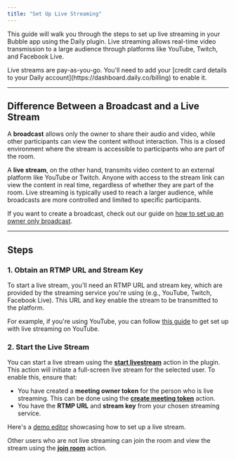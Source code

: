```yaml
---
title: "Set Up Live Streaming"
---
```



This guide will walk you through the steps to set up live streaming in your Bubble app using the Daily plugin. Live streaming allows real-time video transmission to a large audience through platforms like YouTube, Twitch, and Facebook Live.

<Note>
  Live streams are pay-as-you-go. You'll need to add your [credit card details
  to your Daily account](https://dashboard.daily.co/billing) to enable it.
</Note>

---

## Difference Between a Broadcast and a Live Stream

A **broadcast** allows only the owner to share their audio and video, while other participants can view the content without interaction. This is a closed environment where the stream is accessible to participants who are part of the room.

A **live stream**, on the other hand, transmits video content to an external platform like YouTube or Twitch. Anyone with access to the stream link can view the content in real time, regardless of whether they are part of the room. Live streaming is typically used to reach a larger audience, while broadcasts are more controlled and limited to specific participants.

If you want to create a broadcast, check out our guide on [how to set up an owner only broadcast](/bubble/daily/how-tos/owner-only-broadcast).

---

## Steps

### 1. Obtain an RTMP URL and Stream Key

To start a live stream, you'll need an RTMP URL and stream key, which are provided by the streaming service you're using (e.g., YouTube, Twitch, Facebook Live). This URL and key enable the stream to be transmitted to the platform.

For example, if you're using YouTube, you can follow [this guide](https://support.google.com/youtube/topic/9257891?hl=en&ref_topic=9257610) to get set up with live streaming on YouTube.

### 2. Start the Live Stream

You can start a live stream using the [**start livestream**](/bubble/daily/plugin-reference/actions/start-livestream) action in the plugin. This action will initiate a full-screen live stream for the selected user. To enable this, ensure that:

- You have created a **meeting owner token** for the person who is live streaming. This can be done using the [**create meeting token**](/bubble/daily/plugin-reference/actions/create-meeting-token) action.
- You have the **RTMP URL** and **stream key** from your chosen streaming service.

Here's a [demo editor](https://bubble.io/page?type=page&name=live_streaming_demo&id=nocodedemos&tab=tabs-2) showcasing how to set up a live stream.

Other users who are not live streaming can join the room and view the stream using the [**join room**](/bubble/daily/plugin-reference/actions/join-room) action.

<dailyBubbleFooter />
